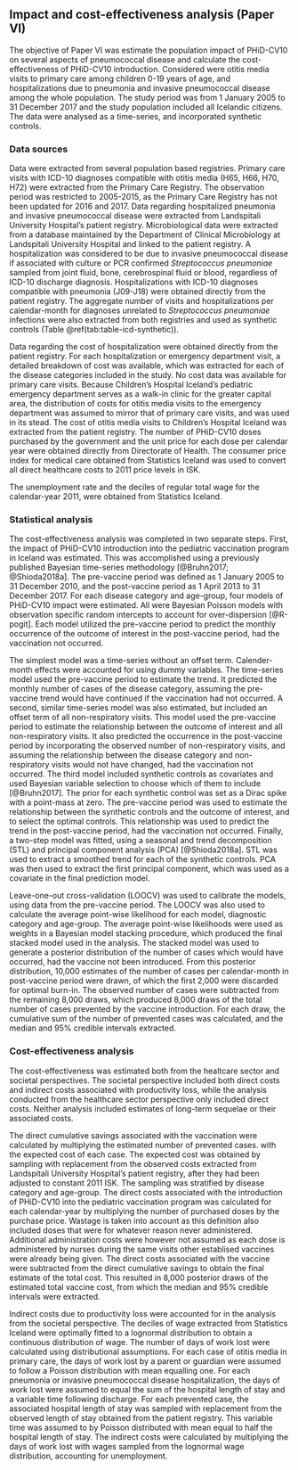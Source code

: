 ## Impact and cost-effectiveness analysis (Paper VI){#paper6}

The objective of Paper VI was estimate the population impact of PHiD-CV10 on several aspects of pneumococcal disease and calculate the cost-effectiveness of PHiD-CV10 introduction. 
Considered were otitis media visits to primary care among children 0-19 years of age, and hospitalizations due to pneumonia and invasive pneumococcal disease among the whole population. 
The study period was from 1 January 2005 to 31 December 2017 and the study population included all Icelandic citizens.
The data were analysed as a time-series, and incorporated synthetic controls. 

### Data sources 

Data were extracted from several population based registries.
Primary care visits with ICD-10 diagnoses compatible with otitis media (H65, H66, H70, H72) were extracted from the Primary Care Registry. 
The observation period was restricted to 2005-2015, as the Primary Care Registry has not been updated for 2016 and 2017.
Data regarding hospitalized pneumonia and invasive pneumococcal disease were extracted from Landspitali University Hospital's patient registry.
Microbiological data were extracted from a database maintained by the Department of Clinical Microbiology at Landspitali University Hospital and linked to the patient registry.
A hospitalization was considered to be due to invasive pneumococcal disease if associated with culture or PCR confirmed *Streptococcus pneumoniae* sampled from joint fluid, bone, cerebrospinal fluid or blood, regardless of ICD-10 discharge diagnosis.
Hospitalizations with ICD-10 diagnoses compatible with pneumonia (J09-J18) were obtained directly from the patient registry. 
The aggregate number of visits and hospitalizations per calendar-month for diagnoses unrelated to *Streptococcus pneumoniae* infections were also extracted from both registries and used as synthetic controls (Table \@ref(tab:table-icd-synthetic)).

Data regarding the cost of hospitalization were obtained directly from the patient registry.
For each hospitalization or emergency department visit, a detailed breakdown of cost was available, which was extracted for each of the disease categories included in the study.
No cost data was available for primary care visits.
Because Children's Hospital Iceland's pediatric emergency department serves as a walk-in clinic for the greater capital area, the distribution of costs for otitis media visits to the emergency department was assumed to mirror that of primary care visits, and was used in its stead.
The cost of otitis media visits to Children's Hospital Iceland was extracted from the patient registry.
The number of PHiD-CV10 doses purchased by the government and the unit price for each dose per calendar year were obtained directly from Directorate of Health.
The consumer price index for medical care obtained from Statistics Iceland was used to convert all direct healthcare costs to 2011 price levels in ISK.

The unemployment rate and the deciles of regular total wage for the calendar-year 2011, were obtained from Statistics Iceland.

### Statistical analysis

The cost-effectiveness analysis was completed in two separate steps. 
First, the impact of PHiD-CV10 introduction into the pediatric vaccination program in Iceland was estimated.
This was accomplished using a previously published Bayesian time-series methodology [@Bruhn2017; @Shioda2018a].
The pre-vaccine period was defined as 1 January 2005 to 31 December 2010, and the post-vaccine period as 1 April 2013 to 31 December 2017. 
For each disease category and age-group, four models of PHiD-CV10 impact were estimated.
All were Bayesian Poisson models with observation specific random intercepts to account for over-dispersion [@R-pogit]. 
Each model utilized the pre-vaccine period to predict the monthly occurrence of the outcome of interest in the post-vaccine period, had the vaccination not occurred. 

The simplest model was a time-series without an offset term.
Calender-month effects were accounted for using dummy variables.
The time-series model used the pre-vaccine period to estimate the trend.
It predicted the monthly number of cases of the disease category, assuming the pre-vaccine trend would have continued if the vaccination had not occurred. 
A second, similar time-series model was also estimated, but included an offset term of all non-respiratory visits.
This model used the pre-vaccine period to estimate the relationship between the outcome of interest and all non-respiratory visits.
It also predicted the occurrence in the post-vaccine period by incorporating the observed number of non-respiratory visits, and assuming the relationship between the disease category and non-respiratory visits would not have changed, had the vaccination not occurred. 
The third model included synthetic controls as covariates and used Bayesian variable selection to choose which of them to include [@Bruhn2017].
The prior for each synthetic control was set as a Dirac spike with a point-mass at zero. 
The pre-vaccine period was used to estimate the relationship between the synthetic controls and the outcome of interest, and to select the optimal controls.
This relationship was used to predict the trend in the post-vaccine period, had the vaccination not occurred.
Finally, a two-step model was fitted, using a seasonal and trend decomposition (STL) and principal component analysis (PCA) [@Shioda2018a].
STL was used to extract a smoothed trend for each of the synthetic controls.
PCA was then used to extract the first principal component, which was used as a covariate in the final prediction model.

Leave-one-out cross-validation (LOOCV) was used to calibrate the models, using data from the pre-vaccine period.
The LOOCV was also used to calculate the average point-wise likelihood for each model, diagnostic category and age-group. 
The average point-wise likelihoods were used as weights in a Bayesian model stacking procedure, which produced the final stacked model used in the analysis.
The stacked model was used to generate a posterior distribution of the number of cases which would have occurred, had the vaccine not been introduced. 
From this posterior distribution, 10,000 estimates of the number of cases per calendar-month in post-vaccine period were drawn, of which the first 2,000 were discarded for optimal burn-in. 
The observed number of cases were subtracted from the remaining 8,000 draws, which produced 8,000 draws of the total number of cases prevented by the vaccine introduction. 
For each draw, the cumulative sum of the number of prevented cases was calculated, and the median and 95% credible intervals extracted.

### Cost-effectiveness analysis

The cost-effectiveness was estimated both from the healtcare sector and societal perspectives.
The societal perspective included both direct costs and indirect costs associated with productivity loss, while the analysis conducted from the healthcare sector perspective only included direct costs.
Neither analysis included estimates of long-term sequelae or their associated costs.

The direct cumulative savings associated with the vaccination were calculated by multiplying the estimated number of prevented cases. with the expected cost of each case. 
The expected cost was obtained by sampling with replacement from the observed costs extracted from Landspitali University Hospital's patient registry, after they had been adjusted to constant 2011 ISK.
The sampling was stratified by disease category and age-group.
The direct costs associated with the introduction of PHiD-CV10 into the pediatric vaccination program was calculated for each calendar-year by multiplying the number of purchased doses by the purchase price.
Wastage is taken into account as this definition also included doses that were for whatever reason never administered.
Additional administration costs were however not assumed as each dose is administered by nurses during the same visits other establised vaccines were already being given.
The direct costs associated with the vaccine were subtracted from the direct cumulative savings to obtain the final estimate of the total cost.
This resulted in 8,000 posterior draws of the estimated total vaccine cost, from which the median and 95% credible intervals were extracted.

Indirect costs due to productivity loss were accounted for in the analysis from the societal perspective. 
The deciles of wage extracted from Statistics Iceland were optimally fitted to a lognormal distribution to obtain a continuous distribution of wage.
The number of days of work lost were calculated using distributional assumptions. 
For each case of otitis media in primary care, the days of work lost by a parent or guardian were assumed to follow a Poisson distribution with mean equalling one.
For each pneumonia or invasive pneumococcal disease hospitalization, the days of work lost were assumed to equal the sum of the hospital length of stay and a variable time following discharge.
For each prevented case, the associated hospital length of stay was sampled with replacement from the observed length of stay obtained from the patient registry.
This variable time was assumed to by Poisson distributed with mean equal to half the hospital length of stay.
The indirect costs were calculated by multiplying the days of work lost with wages sampled from the lognormal wage distribution, accounting for unemployment. 